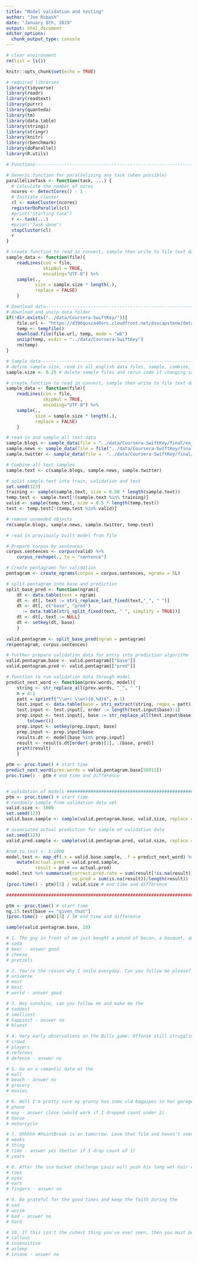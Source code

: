 ```yaml
---
title: "Model validation and testing"
author: "Joe Rubash"
date: "January 8th, 2019"
output: html_document
editor_options: 
  chunk_output_type: console
---
```



```r
# clear environment
rm(list = ls())

knitr::opts_chunk$set(echo = TRUE)

# required libraries
library(tidyverse)
library(readr)
library(readtext)
library(purrr)
library(quanteda)
library(tm)
library(data.table)
library(stringi)
library(stringr)
library(knitr)
library(rbenchmark)
library(doParallel)
library(R.utils)

# Functions---------------------------------------------------------------------

# Generic function for parallelizing any task (when possible)
parallelizeTask <- function(task, ...) {
  # Calculate the number of cores
  ncores <- detectCores() - 1
  # Initiate cluster
  cl <- makeCluster(ncores)
  registerDoParallel(cl)
  #print("Starting task")
  r <- task(...)
  #print("Task done")
  stopCluster(cl)
  r
}

# create function to read in convert, sample then write to file text data
sample_data <- function(file){
    readLines(con = file,
              skipNul = TRUE,
              encoding="UTF-8") %>%
    sample(.,
           size = sample.size * length(.),
           replace = FALSE)
    }

# Download data-----------------------------------------------------------------
# download and unzip data folder
if(!dir.exists("../data/Coursera-SwiftKey/")){
    file.url <- "https://d396qusza40orc.cloudfront.net/dsscapstone/dataset/Coursera-SwiftKey.zip"
    temp <- tempfile()
    download.file(file.url, temp, mode = "wb")
    unzip(temp, exdir = "../data/Coursera-SwiftKey")
    rm(temp)
}

# Sample data------------------------------------------------------------------
# define sample size, read in all english data files, sample, combine, add lines and save to file as csv
sample.size <- 0.25 # delete sample files and rerun code if changing sample size

# create function to read in convert, sample then write to file text data
sample_data <- function(file){
    readLines(con = file,
              skipNul = TRUE,
              encoding="UTF-8") %>%
    sample(.,
           size = sample.size * length(.),
           replace = FALSE)
    }

# read in and sample all text data
sample.blogs <- sample_data(file = "../data/Coursera-SwiftKey/final/en_US/en_US.blogs.txt")
sample.news <- sample_data(file = file("../data/Coursera-SwiftKey/final/en_US/en_US.news.txt", "rb"))
sample.twitter <- sample_data(file =  "../data/Coursera-SwiftKey/final/en_US/en_US.twitter.txt")

# Combine all text samples
sample.text <- c(sample.blogs, sample.news, sample.twitter) 

# split sample.text into train, validation and test
set.seed(123)
training <- sample(sample.text, size = 0.90 * length(sample.text))
temp.test <- sample.text[!(sample.text %in% training)]
valid <- sample(temp.test, size = 0.5 * length(temp.test))
test <- temp.test[!(temp.test %in% valid)]

# remove unneeded objects
rm(sample.blogs, sample.news, sample.twitter, temp.test)

```
```r
# read in previously built model from file

```
```r
# Prepare corpus by sentences
corpus.sentences <- corpus(valid) %>%
    corpus_reshape(., to = "sentence") 

# Create pentagrams for validation
pentagram <- create_ngrams(corpus = corpus.sentences, ngrams = 5L)

# split pentagram into base and prediction
split_base_pred <- function(ngram){
    dt <- data.table(text = ngram)
    dt <- dt[, text := stri_replace_last_fixed(text,"_", " ")]
    dt <- dt[, c("base", "pred") 
      := data.table(stri_split_fixed(text, " ", simplify = TRUE))]
    dt <- dt[, text := NULL]
    dt <- setkey(dt, base)
    }
    
valid.pentagram <- split_base_pred(ngram = pentagram)
rm(pentagram, corpus.sentences)

# further prepare validation data for entry into prediction algorithm
valid.pentagram.base <- valid.pentagram[["base"]]
valid.pentagram.pred <- valid.pentagram[["pred"]]

```
```r
# function to run validation data through model
predict_next_word <- function(prev.words, model){
    string <- str_replace_all(prev.words, "_", " ")
    n = 4:1
    patt = sprintf("\\w+( \\w+){0,%d}$", n-1)
    test.input <- data.table(base = stri_extract(string, regex = patt))
    test.input <- test.input[, order := length(test.input$base):1]
    prep.input <- test.input[, base := str_replace_all(test.input$base, "\\s+", "_") %>% 
        tolower()] 
    prep.input <- setkey(prep.input, base)
    prep.input <- prep.input$base
    results.dt <- model[base %in% prep.input]
    result <- results.dt[order(-prob)[1], .(base, pred)]
    print(result)
    }

ptm <- proc.time() # start time
predict_next_word(prev.words = valid.pentagram.base[58912])
proc.time() - ptm # end time and difference


# validation of models #########################################################
ptm <- proc.time() # start time
# randomly sample from validation data set
valid.size <- 1000
set.seed(123)
valid.base.sample <- sample(valid.pentagram.base, valid.size, replace = FALSE)

# associated actual prediction for sample of validation data
set.seed(123)
valid.pred.sample <- sample(valid.pentagram.pred, valid.size, replace = FALSE)

#num.to.test <- 1:1000
model.test <- map_df(.x = valid.base.sample, .f = predict_next_word) %>%
    mutate(actual.pred = valid.pred.sample,
           result = pred == actual.pred)
model.test %>% summarise(correct.pred.rate = sum(result[!is.na(result)])/length(result),
                         no.pred = sum(is.na(result))/length(result))
(proc.time() - ptm)[3] / valid.size # end time and difference

################################################################################

ptm <- proc.time() # start time
ng.15.test[base == "given_that"]
(proc.time() - ptm)[3] / 3# end time and difference

sample(valid.pentagram.base, 10)
```


```r
# 1. The guy in front of me just bought a pound of bacon, a bouquet, and a case of
# soda
# beer - answer good
# cheese
# pretzels

# 2. You're the reason why I smile everyday. Can you follow me please? It would mean the
# universe
# most
# best
# world - answer good

# 3. Hey sunshine, can you follow me and make me the
# saddest
# smelliest
# happiest - answer no
# bluest

# 4. Very early observations on the Bills game: Offense still struggling but the
# crowd
# players
# referees
# defense - answer no

# 5. Go on a romantic date at the
# mall
# beach - answer no
# grocery
# movies

# 6. Well I'm pretty sure my granny has some old bagpipes in her garage I'll dust them off and be on my
# phone
# way - answer close (would work if I dropped count under 2)
# horse
# motorcycle

# 7. Ohhhhh #PointBreak is on tomorrow. Love that film and haven't seen it in quite some
# weeks
# thing
# time - answer yes (better if I drop count of 1)
# years

# 8. After the ice bucket challenge Louis will push his long wet hair out of his eyes with his little
# toes
# eyes
# ears
# fingers - answer no

# 9. Be grateful for the good times and keep the faith during the
# sad
# worse
# bad - answer no
# hard

# 10. If this isn't the cutest thing you've ever seen, then you must be
# callous
# insensitive
# asleep
# insane - answer no

```


